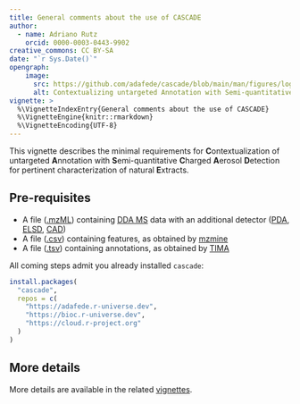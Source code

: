 ```yaml
---
title: General comments about the use of CASCADE
author: 
  - name: Adriano Rutz
    orcid: 0000-0003-0443-9902
creative_commons: CC BY-SA
date: "`r Sys.Date()`"
opengraph:
    image:
      src: https://github.com/adafede/cascade/blob/main/man/figures/logo.svg
      alt: Contextualizing untargeted Annotation with Semi-quantitative Charged Aerosol Detection for pertinent characterization of natural Extracts
vignette: >
  %\VignetteIndexEntry{General comments about the use of CASCADE}
  %\VignetteEngine{knitr::rmarkdown}
  %\VignetteEncoding{UTF-8}
---
```


This vignette describes the minimal requirements for **C**ontextualization of untargeted **A**nnotation with **S**emi-quantitative **C**harged **A**erosol **D**etection for pertinent characterization of natural **E**xtracts.

## Pre-requisites

- A file ([.mzML](https://en.wikipedia.org/wiki/Mass_spectrometry_data_format#mzML)) containing [DDA MS](https://en.wikipedia.org/w/index.php?title=Data-dependent_acquisition) data with an additional detector ([PDA](https://en.wikipedia.org/wiki/UV_detectors), [ELSD](https://en.wikipedia.org/wiki/Evaporative_light_scattering_detector), [CAD](https://en.wikipedia.org/wiki/Charged_aerosol_detector))
- A file ([.csv](https://en.wikipedia.org/wiki/Comma-separated_values)) containing features, as obtained by [mzmine](https://mzio.io)
- A file ([.tsv](https://en.wikipedia.org/wiki/Tab-separated_values)) containing annotations, as obtained by [TIMA](https://taxonomicallyinformedannotation.github.io/tima)

All coming steps admit you already installed `cascade`:

```r
install.packages(
  "cascade",
  repos = c(
    "https://adafede.r-universe.dev",
    "https://bioc.r-universe.dev",
    "https://cloud.r-project.org"
  )
)
```

## More details

More details are available in the related [vignettes](https://adafede.github.io/cascade/articles).
